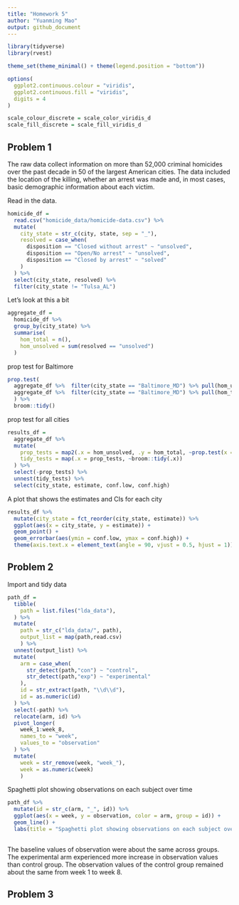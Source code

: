 ```yaml
---
title: "Homework 5"
author: "Yuanming Mao"
output: github_document
---
```


```r
library(tidyverse)
library(rvest)

theme_set(theme_minimal() + theme(legend.position = "bottom"))

options(
  ggplot2.continuous.colour = "viridis",
  ggplot2.continuous.fill = "viridis",
  digits = 4
)

scale_colour_discrete = scale_color_viridis_d
scale_fill_discrete = scale_fill_viridis_d

```

## Problem 1

The raw data collect information on more than 52,000 criminal homicides over the past decade in 50 of the largest American cities. The data included the location of the killing, whether an arrest was made and, in most cases, basic demographic information about each victim.

Read in the data.

```r
homicide_df = 
  read.csv("homicide_data/homicide-data.csv") %>% 
  mutate(
    city_state = str_c(city, state, sep = "_"),
    resolved = case_when(
      disposition == "Closed without arrest" ~ "unsolved",
      disposition == "Open/No arrest" ~ "unsolved",
      disposition == "Closed by arrest" ~ "solved"
    )
  ) %>% 
  select(city_state, resolved) %>% 
  filter(city_state != "Tulsa_AL")
```

Let's look at this a bit

```r
aggregate_df = 
  homicide_df %>% 
  group_by(city_state) %>% 
  summarise(
    hom_total = n(),
    hom_unsolved = sum(resolved == "unsolved")
  )
```

prop test for Baltimore

```r
prop.test(
  aggregate_df %>%  filter(city_state == "Baltimore_MD") %>% pull(hom_unsolved),
  aggregate_df %>%  filter(city_state == "Baltimore_MD") %>% pull(hom_total)
  ) %>% 
  broom::tidy()
```

prop test for all cities

```r
results_df = 
  aggregate_df %>% 
  mutate(
    prop_tests = map2(.x = hom_unsolved, .y = hom_total, ~prop.test(x = .x, n = .y)),
    tidy_tests = map(.x = prop_tests, ~broom::tidy(.x))
  ) %>% 
  select(-prop_tests) %>% 
  unnest(tidy_tests) %>% 
  select(city_state, estimate, conf.low, conf.high)
```

A plot that shows the estimates and CIs for each city

```r
results_df %>% 
  mutate(city_state = fct_reorder(city_state, estimate)) %>% 
  ggplot(aes(x = city_state, y = estimate)) +
  geom_point() +
  geom_errorbar(aes(ymin = conf.low, ymax = conf.high)) +
  theme(axis.text.x = element_text(angle = 90, vjust = 0.5, hjust = 1))
```


## Problem 2

Import and tidy data

```r
path_df = 
  tibble(
    path = list.files("lda_data"),
  ) %>% 
  mutate(
    path = str_c("lda_data/", path),
    output_list = map(path,read.csv)
    ) %>% 
  unnest(output_list) %>% 
  mutate(
    arm = case_when(
      str_detect(path,"con") ~ "control",
      str_detect(path,"exp") ~ "experimental"
    ),
    id = str_extract(path, "\\d\\d"),
    id = as.numeric(id)
  ) %>% 
  select(-path) %>% 
  relocate(arm, id) %>% 
  pivot_longer(
    week_1:week_8,
    names_to = "week",
    values_to = "observation"
  ) %>% 
  mutate(
    week = str_remove(week, "week_"),
    week = as.numeric(week)
    )
```

Spaghetti plot showing observations on each subject over time

```r
path_df %>%
  mutate(id = str_c(arm, "_", id)) %>% 
  ggplot(aes(x = week, y = observation, color = arm, group = id)) + 
  geom_line() +
  labs(title = "Spaghetti plot showing observations on each subject over time")
  
```

The baseline values of observation were about the same across groups. The experimental arm experienced more increase in observation values than control group. The observation values of the control group remained about the same from week 1 to week 8.

## Problem 3